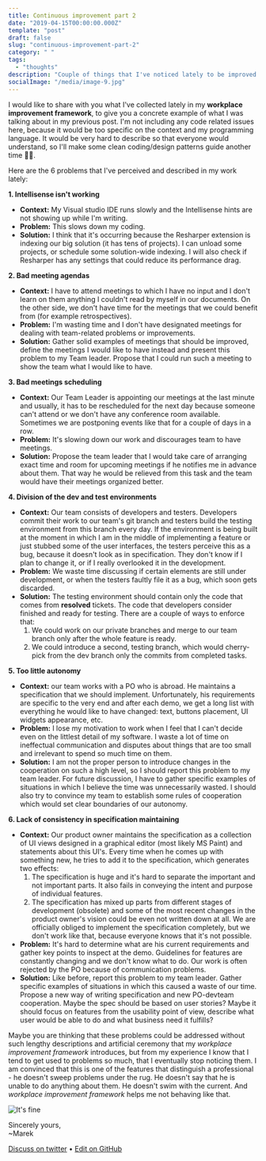 ```yaml
---
title: Continuous improvement part 2
date: "2019-04-15T00:00:00.000Z"
template: "post"
draft: false
slug: "continuous-improvement-part-2"
category: " "
tags:
  - "thoughts"
description: "Couple of things that I've noticed lately to be improved."
socialImage: "/media/image-9.jpg"
---
```


I would like to share with you what I've collected lately in my **workplace improvement framework**, to give you a concrete example of what I was talking about in my previous post. I'm not including any code related issues here, because it would be too specific on the context and my programming language. It would be very hard to describe so that everyone would understand, so I'll make some clean coding/design patterns guide another time 👨‍💻.

Here are the 6 problems that I've perceived and described in my work lately:

**1. Intellisense isn't working**

- **Context:** My Visual studio IDE runs slowly and the Intellisense hints are not showing up while I'm writing.
- **Problem:** This slows down my coding.
- **Solution:** I think that it's occurring because the Resharper extension is indexing our big solution (it has tens of projects). I can unload some projects, or schedule some solution-wide indexing. I will also check if Resharper has any settings that could reduce its performance drag.

**2. Bad meeting agendas**

- **Context:** I have to attend meetings to which I have no input and I don't learn on them anything I couldn't read by myself in our documents. On the other side, we don't have time for the meetings that we could benefit from (for example retrospectives).
- **Problem:** I'm wasting time and I don't have designated meetings for dealing with team-related problems or improvements.
- **Solution:** Gather solid examples of meetings that should be improved, define the meetings I would like to have instead and present this problem to my Team leader. Propose that I could run such a meeting to show the team what I would like to have.

**3. Bad meetings scheduling**

- **Context:** Our Team Leader is appointing our meetings at the last minute and usually, it has to be rescheduled for the next day because someone can't attend or we don't have any conference room available. Sometimes we are postponing events like that for a couple of days in a row.
- **Problem:** It's slowing down our work and discourages team to have meetings.
- **Solution:** Propose the team leader that I would take care of arranging exact time and room for upcoming meetings if he notifies me in advance about them. That way he would be relieved from this task and the team would have their meetings organized better.

**4. Division of the dev and test environments**

- **Context:** Our team consists of developers and testers. Developers commit their work to our team's git branch and testers build the testing environment from this branch every day. If the environment is being built at the moment in which I am in the middle of implementing a feature or just stubbed some of the user interfaces, the testers perceive this as a bug, because it doesn't look as in specification. They don't know if I plan to change it, or if I really overlooked it in the development.
- **Problem:** We waste time discussing if certain elements are still under development, or when the testers faultly file it as a bug, which soon gets discarded.
- **Solution:** The testing environment should contain only the code that comes from **resolved** tickets. The code that developers consider finished and ready for testing. There are a couple of ways to enforce that:
  1. We could work on our private branches and merge to our team branch only after the whole feature is ready.
  2. We could introduce a second, testing branch, which would cherry-pick from the dev branch only the commits from completed tasks.

**5. Too little autonomy**

- **Context:** our team works with a PO who is abroad. He maintains a specification that we should implement. Unfortunately, his requirements are specific to the very end and after each demo, we get a long list with everything he would like to have changed: text, buttons placement, UI widgets appearance, etc.
- **Problem:** I lose my motivation to work when I feel that I can't decide even on the littlest detail of my software. I waste a lot of time on ineffectual communication and disputes about things that are too small and irrelevant to spend so much time on them.
- **Solution:** I am not the proper person to introduce changes in the cooperation on such a high level, so I should report this problem to my team leader. For future discussion, I have to gather specific examples of situations in which I believe the time was unnecessarily wasted. I should also try to convince my team to establish some rules of cooperation which would set clear boundaries of our autonomy.

**6. Lack of consistency in specification maintaining**

- **Context:** Our product owner maintains the specification as a collection of UI views designed in a graphical editor (most likely MS Paint) and statements about this UI's. Every time when he comes up with something new, he tries to add it to the specification, which generates two effects:
  1. The specification is huge and it's hard to separate the important and not important parts. It also fails in conveying the intent and purpose of individual features.
  2. The specification has mixed up parts from different stages of development (obsolete) and some of the most recent changes in the product owner's vision could be even not written down at all.
     We are officially obliged to implement the specification completely, but we don't work like that, because everyone knows that it's not possible.
- **Problem:** It's hard to determine what are his current requirements and gather key points to inspect at the demo. Guidelines for features are constantly changing and we don't know what to do. Our work is often rejected by the PO because of communication problems.
- **Solution:** Like before, report this problem to my team leader. Gather specific examples of situations in which this caused a waste of our time. Propose a new way of writing specification and new PO-devteam cooperation. Maybe the spec should be based on user stories? Maybe it should focus on features from the usability point of view, describe what user would be able to do and what business need it fulfills?

Maybe you are thinking that these problems could be addressed without such lengthy descriptions and artificial ceremony that my _workplace improvement framework_ introduces, but from my experience I know that I tend to get used to problems so much, that I eventually stop noticing them. I am convinced that this is one of the features that distinguish a professional - he doesn't sweep problems under the rug. He doesn't say that he is unable to do anything about them. He doesn't swim with the current. And _workplace improvement framework_ helps me not behaving like that.

![It's fine](/media/image-9.jpg)

Sincerely yours,<br />
~Marek

[Discuss on twitter](https://twitter.com/marek_us/status/1118156108680527872) • [Edit on GitHub](https://github.com/mcalus3/create-react-blog/blob/master/src/routes/posts/2019-04-15-continuous-improvement-part-2/document-English.mdx)
